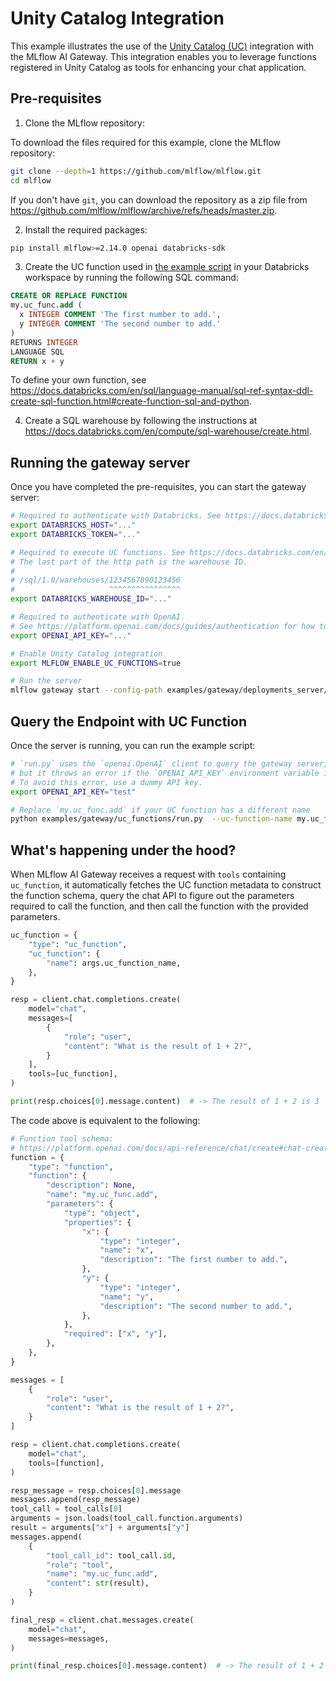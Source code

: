 # Unity Catalog Integration

This example illustrates the use of the [Unity Catalog (UC)](https://docs.databricks.com/en/data-governance/unity-catalog/index.html) integration with the MLflow AI Gateway.
This integration enables you to leverage functions registered in Unity Catalog as tools for enhancing your chat application.

## Pre-requisites

1. Clone the MLflow repository:

To download the files required for this example, clone the MLflow repository:

```bash
git clone --depth=1 https://github.com/mlflow/mlflow.git
cd mlflow
```

If you don't have `git`, you can download the repository as a zip file from https://github.com/mlflow/mlflow/archive/refs/heads/master.zip.

2. Install the required packages:

```bash
pip install mlflow>=2.14.0 openai databricks-sdk
```

3. Create the UC function used in [the example script](https://github.com/mlflow/mlflow/blob/master/examples/gateway/uc_functions/run.py) in your Databricks workspace by running the following SQL command:

```sql
CREATE OR REPLACE FUNCTION
my.uc_func.add (
  x INTEGER COMMENT 'The first number to add.',
  y INTEGER COMMENT 'The second number to add.'
)
RETURNS INTEGER
LANGUAGE SQL
RETURN x + y
```

To define your own function, see https://docs.databricks.com/en/sql/language-manual/sql-ref-syntax-ddl-create-sql-function.html#create-function-sql-and-python.

4. Create a SQL warehouse by following the instructions at https://docs.databricks.com/en/compute/sql-warehouse/create.html.

## Running the gateway server

Once you have completed the pre-requisites, you can start the gateway server:

```bash
# Required to authenticate with Databricks. See https://docs.databricks.com/en/dev-tools/auth/index.html#supported-authentication-types-by-databricks-tool-or-sdk for other authentication methods.
export DATABRICKS_HOST="..."
export DATABRICKS_TOKEN="..."

# Required to execute UC functions. See https://docs.databricks.com/en/integrations/compute-details.html#get-connection-details-for-a-databricks-compute-resource for how to get the http path of your warehouse.
# The last part of the http path is the warehouse ID.
#
# /sql/1.0/warehouses/1234567890123456
#                     ^^^^^^^^^^^^^^^^
export DATABRICKS_WAREHOUSE_ID="..."

# Required to authenticate with OpenAI.
# See https://platform.openai.com/docs/guides/authentication for how to get your API key.
export OPENAI_API_KEY="..."

# Enable Unity Catalog integration
export MLFLOW_ENABLE_UC_FUNCTIONS=true

# Run the server
mlflow gateway start --config-path examples/gateway/deployments_server/openai/config.yaml --port 7000
```

## Query the Endpoint with UC Function

Once the server is running, you can run the example script:

```bash
# `run.py` uses the `openai.OpenAI` client to query the gateway server,
# but it throws an error if the `OPENAI_API_KEY` environment variable is not set.
# To avoid this error, use a dummy API key.
export OPENAI_API_KEY="test"

# Replace `my.uc_func.add` if your UC function has a different name
python examples/gateway/uc_functions/run.py  --uc-function-name my.uc_func.add
```

## What's happening under the hood?

When MLflow AI Gateway receives a request with `tools` containing `uc_function`, it automatically fetches the UC function metadata to construct the function schema,
query the chat API to figure out the parameters required to call the function, and then call the function with the provided parameters.

```python
uc_function = {
    "type": "uc_function",
    "uc_function": {
        "name": args.uc_function_name,
    },
}

resp = client.chat.completions.create(
    model="chat",
    messages=[
        {
            "role": "user",
            "content": "What is the result of 1 + 2?",
        }
    ],
    tools=[uc_function],
)

print(resp.choices[0].message.content)  # -> The result of 1 + 2 is 3
```

The code above is equivalent to the following:

```python
# Function tool schema:
# https://platform.openai.com/docs/api-reference/chat/create#chat-create-tools
function = {
    "type": "function",
    "function": {
        "description": None,
        "name": "my.uc_func.add",
        "parameters": {
            "type": "object",
            "properties": {
                "x": {
                    "type": "integer",
                    "name": "x",
                    "description": "The first number to add.",
                },
                "y": {
                    "type": "integer",
                    "name": "y",
                    "description": "The second number to add.",
                },
            },
            "required": ["x", "y"],
        },
    },
}

messages = [
    {
        "role": "user",
        "content": "What is the result of 1 + 2?",
    }
]

resp = client.chat.completions.create(
    model="chat",
    tools=[function],
)

resp_message = resp.choices[0].message
messages.append(resp_message)
tool_call = tool_calls[0]
arguments = json.loads(tool_call.function.arguments)
result = arguments["x"] + arguments["y"]
messages.append(
    {
        "tool_call_id": tool_call.id,
        "role": "tool",
        "name": "my.uc_func.add",
        "content": str(result),
    }
)

final_resp = client.chat.messages.create(
    model="chat",
    messages=messages,
)

print(final_resp.choices[0].message.content)  # -> The result of 1 + 2 is 3
```
